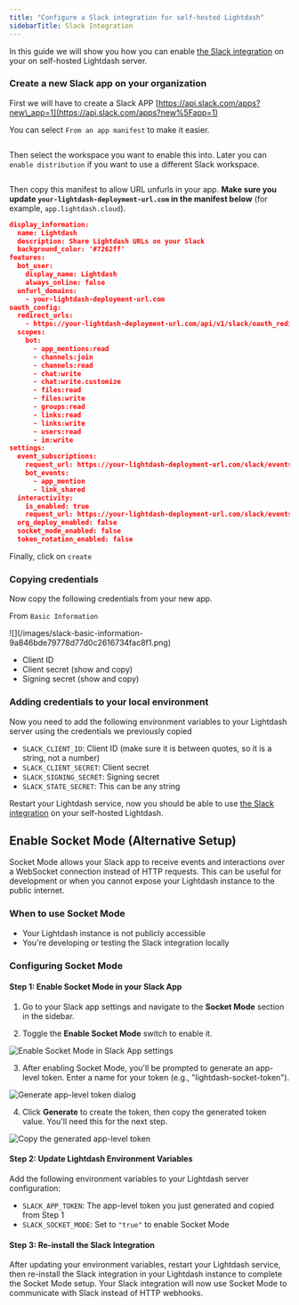 ```yaml
---
title: "Configure a Slack integration for self-hosted Lightdash"
sidebarTitle: Slack Integration
---
```


In this guide we will show you how you can enable [the Slack integration](/references/slack-integration) on your on self-hosted Lightdash server.

### Create a new Slack app on your organization

First we will have to create a Slack APP [https://api.slack.com/apps?new\_app=1](https://api.slack.com/apps?new%5Fapp=1)

You can select `From an app manifest` to make it easier.

<Frame>
  <img src="/images/slack-create-new-app-2d375ed270fefd13d61b835a38a22080.png" alt=""/>
</Frame>


Then select the workspace you want to enable this into. Later you can `enable distribution` if you want to use a different Slack workspace.

<Frame>
  <img src="/images/slack-select-worskpace-d078476820529509c8ef925794f931bc.png" alt=""/>
</Frame>


Then copy this manifest to allow URL unfurls in your app. **Make sure you update `your-lightdash-deployment-url.com` in the manifest below** (for example, `app.lightdash.cloud`).

```json
display_information:
  name: Lightdash
  description: Share Lightdash URLs on your Slack
  background_color: '#7262ff'
features:
  bot_user:
    display_name: Lightdash
    always_online: false
  unfurl_domains:
    - your-lightdash-deployment-url.com
oauth_config:
  redirect_urls:
    - https://your-lightdash-deployment-url.com/api/v1/slack/oauth_redirect
  scopes:
    bot:
      - app_mentions:read
      - channels:join
      - channels:read
      - chat:write
      - chat:write.customize
      - files:read
      - files:write
      - groups:read
      - links:read
      - links:write
      - users:read
      - im:write
settings:
  event_subscriptions:
    request_url: https://your-lightdash-deployment-url.com/slack/events
    bot_events:
      - app_mention
      - link_shared
  interactivity:
    is_enabled: true
    request_url: https://your-lightdash-deployment-url.com/slack/events
  org_deploy_enabled: false
  socket_mode_enabled: false
  token_rotation_enabled: false
```

Finally, click on `create`

### Copying credentials

Now copy the following credentials from your new app.

From `Basic Information`

<Frame>
![](/images/slack-basic-information-9a846bde79778d77d0c2616734fac8f1.png)
</Frame>


* Client ID
* Client secret (show and copy)
* Signing secret (show and copy)

### Adding credentials to your local environment

Now you need to add the following environment variables to your Lightdash server using the credentials we previously copied

* `SLACK_CLIENT_ID`: Client ID (make sure it is between quotes, so it is a string, not a number)
* `SLACK_CLIENT_SECRET`: Client secret
* `SLACK_SIGNING_SECRET`: Signing secret
* `SLACK_STATE_SECRET`: This can be any string

Restart your Lightdash service, now you should be able to use [the Slack integration](/references/slack-integration) on your self-hosted Lightdash.

## Enable Socket Mode (Alternative Setup)

Socket Mode allows your Slack app to receive events and interactions over a WebSocket connection instead of HTTP requests. This can be useful for development or when you cannot expose your Lightdash instance to the public internet.

### When to use Socket Mode

- Your Lightdash instance is not publicly accessible
- You're developing or testing the Slack integration locally

### Configuring Socket Mode

#### Step 1: Enable Socket Mode in your Slack App

1. Go to your Slack app settings and navigate to the **Socket Mode** section in the sidebar.

2. Toggle the **Enable Socket Mode** switch to enable it.

<Frame>
  <img src="/images/slack-socket-mode-enable.png" alt="Enable Socket Mode in Slack App settings"/>
</Frame>

3. After enabling Socket Mode, you'll be prompted to generate an app-level token. Enter a name for your token (e.g., "lightdash-socket-token").

<Frame>
  <img src="/images/slack-socket-mode-gen-token.png" alt="Generate app-level token dialog"/>
</Frame>

4. Click **Generate** to create the token, then copy the generated token value. You'll need this for the next step.

<Frame>
  <img src="/images/slack-socket-mode-gen-copy.png" alt="Copy the generated app-level token"/>
</Frame>

#### Step 2: Update Lightdash Environment Variables

Add the following environment variables to your Lightdash server configuration:

* `SLACK_APP_TOKEN`: The app-level token you just generated and copied from Step 1
* `SLACK_SOCKET_MODE`: Set to `"true"` to enable Socket Mode

#### Step 3: Re-install the Slack Integration

After updating your environment variables, restart your Lightdash service, then re-install the Slack integration in your Lightdash instance to complete the Socket Mode setup. Your Slack integration will now use Socket Mode to communicate with Slack instead of HTTP webhooks.
